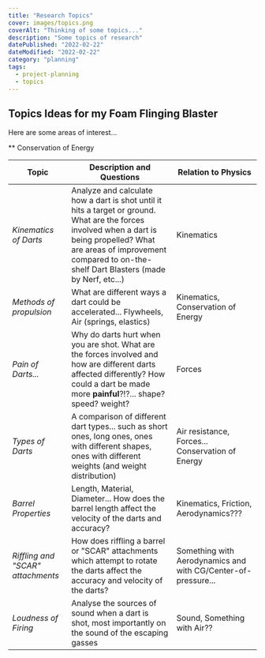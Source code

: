 ```yaml
---
title: "Research Topics"
cover: images/topics.png
coverAlt: "Thinking of some topics..."
description: "Some topics of research"
datePublished: "2022-02-22"
dateModified: "2022-02-22"
category: "planning"
tags:
  - project-planning
  - topics
---
```


## Topics Ideas for my Foam Flinging Blaster

Here are some areas of interest...

** Conservation of Energy

| Topic | Description and Questions | Relation to Physics |
| ----- | ----------- | ------------------- |
| *Kinematics of Darts* | Analyze and calculate how a dart is shot until it hits a target or ground. What are the forces involved when a dart is being propelled? What are areas of improvement compared to on-the-shelf Dart Blasters (made by Nerf, etc...) | Kinematics |
| *Methods of propulsion* | What are different ways a dart could be accelerated... Flywheels, Air (springs, elastics) | Kinematics, Conservation of Energy |
| *Pain of Darts...* | Why do darts hurt when you are shot. What are the forces involved and how are different darts affected differently? How could a dart be made more **painful**?!?... shape? speed? weight? | Forces |
| *Types of Darts* | A comparison of different dart types... such as short ones, long ones, ones with different shapes, ones with different weights (and weight distribution) | Air resistance, Forces... Conservation of Energy |
| *Barrel Properties* | Length, Material, Diameter... How does the barrel length affect the velocity of the darts and accuracy? | Kinematics, Friction, Aerodynamics??? |
| *Riffling and "SCAR" attachments* | How does riffling a barrel or "SCAR" attachments which attempt to rotate the darts affect the accuracy and velocity of the darts? | Something with Aerodynamics and with CG/Center-of-pressure... |
| *Loudness of Firing* | Analyse the sources of sound when a dart is shot, most importantly on the sound of the escaping gasses | Sound, Something with Air?? |


